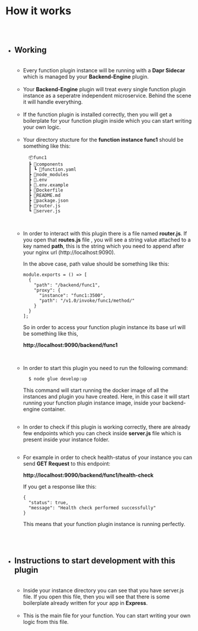 
<Meta title="Function Plugin Docs/How It Works" />


# How it works

##

<br/>

* ## Working
  
  <br/>
  
  * Every function plugin instance will be running with a **Dapr Sidecar** which
  is managed by your **Backend-Engine** plugin.
  
  <br/>
  
  * Your **Backend-Engine** plugin will treat every single function plugin instance as
  a seperatre independent microservice. Behind the scene it will handle everything.
  
  <br/>

  * If the function plugin is installed correctly, then you will get a boilerplate
  for your function plugin inside which you can start writing your own logic.

  <br/>
  
  * Your directory stucture for the **function instance func1** should be something like
    this:
    ```
      📦func1
      ┣ 📂components
      ┃ ┗ 📜function.yaml
      ┣ 📂node_modules
      ┣ 📜.env
      ┣ 📜.env.example
      ┣ 📜Dockerfile
      ┣ 📜README.md
      ┣ 📜package.json
      ┣ 📜router.js
      ┗ 📜server.js
    ```
  <br/>
  
  * In order to interact with this plugin there is a file named **router.js**.
    If you open that **routes.js** file , you will see a string value attached 
    to a key named **path**, this is the string which you need to append after 
    your nginx url (http://localhost:9090).
  
    In the above case, path value should be something like this:
    
    ```
    module.exports = () => [
      {
        "path": "/backend/func1",
        "proxy": {
          "instance": "func1:3500",
          "path": "/v1.0/invoke/func1/method/"
        }
      }
    ];
    ```
  
    So in order to access your function plugin instance its base url will be
    something like this,
      
      
    **http://localhost:9090/backend/func1**
  
  <br/>
  
  * In order to start this plugin you need to run the following command:
      
    ```bash
      $ node glue develop:up
    ```
      
    This command will start running the docker image of all the instances
    and plugin you have created. Here, in this case it will start running
    your function plugin instance image, inside your backend-engine container.
  
  <br/>
  
  * In order to check if this plugin is working correctly, there are already
    few endpoints which you can check inside **server.js** file which is present
    inside your instance folder.
  
  <br/>
  
  * For example in order to check health-status of your instance you can send
    **GET Request** to this endpoint:
    
    **http://localhost:9090/backend/func1/health-check**
    
    If you get a response like this:
    
    ```
    {
      "status": true,
      "message": "Health check performed successfully"
    }
    ```
    
    This means that your function plugin instance is running perfectly.
    
  <br/>
  <br/>

* ## Instructions to start development with this plugin
  
  <br/>
  
  * Inside your instance directory you can see that you have server.js file.
    If you open this file, then you will see that there is some boilerplate
    already written for your app in **Express**.
  
  <br/>
  
  * This is the main file for your function. You can start writing your own logic
    from this file.












